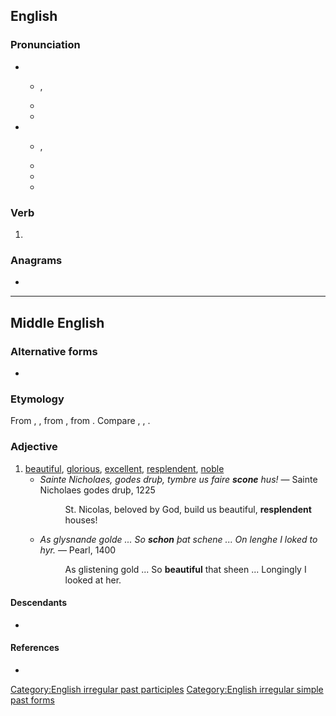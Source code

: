 {{also|Shone}}
==English==

===Pronunciation===
* {{a|UK|RP|AusE|Canada}}
** {{enPR|shŏn}}, {{IPA|en|/ʃɒn/}}
** {{audio|en|en-ca-shone.ogg|Audio (CA)}}
** {{rhymes|en|ɒn|s=1}}
* {{a|US}}
** {{enPR|shōn}}, {{IPA|en|/ʃoʊn/}}
** {{audio|en|en-us-shone.ogg|Audio (US)}}
** {{rhymes|en|əʊn|s=1}}
** {{homophones|en|shown}}

===Verb===
{{head|en|verb form}}

# {{en-past of|shine}}

===Anagrams===
* {{anagrams|en|a=ehnos|hones|hosen}}

[[Category:English irregular past participles]]
[[Category:English irregular simple past forms]]

----

==Middle English==

===Alternative forms===
* {{alter|enm|schon|scone|shene}}

===Etymology===
From {{der|enm|ang|scȳne}}, {{m|ang|scēone||beautiful, fair, bright}}, from {{der|enm|gem-pro|*skauniz}}, from {{der|enm|ine-pro|*(s)ḱoun-||quick, dashing, beautiful}}. Compare {{cog|dum|scone||beautiful, bright}}, {{cog|nl|schoon||beautiful}}, {{cog|de|schön||beautiful}}.

===Adjective===
{{enm-adj}}

# [[beautiful]], [[glorious]], [[excellent]], [[resplendent]], [[noble]]
#* ''Sainte Nicholaes, godes druþ, tymbre us faire '''scone''' hus!'' &mdash; Sainte Nicholaes godes druþ, 1225
#*: St. Nicolas, beloved by God, build us beautiful, '''resplendent''' houses!
#* ''As glysnande golde ... So '''schon''' þat schene ... On lenghe I loked to hyr.'' &mdash; Pearl, 1400
#*: As glistening gold ... So '''beautiful''' that sheen ... Longingly I looked at her.

====Descendants====
* {{desc|en|sheen}}

====References====
* {{R:MED Online|shẹ̄ne|adj|MED39873}}